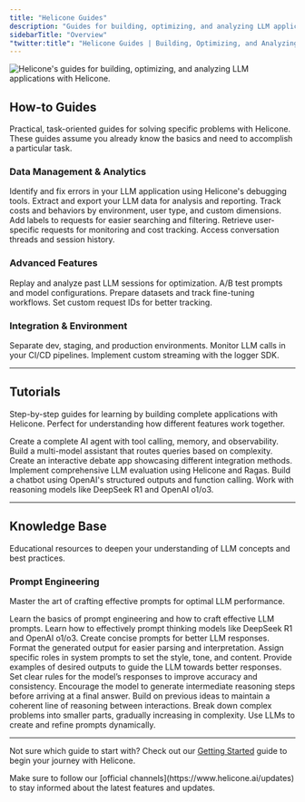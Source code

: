 ```yaml
---
title: "Helicone Guides"
description: "Guides for building, optimizing, and analyzing LLM applications with Helicone."
sidebarTitle: "Overview"
"twitter:title": "Helicone Guides | Building, Optimizing, and Analyzing LLM Applications"
---
```


<Frame>
  <img
    src="/images/guide/guides-cover.webp"
    alt="Helicone's guides for building, optimizing, and analyzing LLM applications with Helicone."
  />
</Frame>

## How-to Guides

Practical, task-oriented guides for solving specific problems with Helicone. These guides assume you already know the basics and need to accomplish a particular task.

### Data Management & Analytics

<CardGroup cols={2} gap="medium">
  <Card
    title="Debug your LLM app"
    icon="bug"
    href="/guides/cookbooks/debugging"
    vertical
    iconType="light"
  >
    Identify and fix errors in your LLM application using Helicone's debugging tools.
  </Card>
  <Card
    title="ETL / Data extraction"
    icon="database"
    href="/guides/cookbooks/etl"
    vertical
    iconType="light"
  >
    Extract and export your LLM data for analysis and reporting.
  </Card>
  <Card
    title="Segment data with Custom Properties"
    icon="chart-pie"
    href="/guides/cookbooks/segmentation"
    vertical
    iconType="light"
  >
    Track costs and behaviors by environment, user type, and custom dimensions.
  </Card>
  <Card
    title="Label request data"
    icon="tags"
    href="/guides/cookbooks/labeling-request-data"
    vertical
    iconType="light"
  >
    Add labels to requests for easier searching and filtering.
  </Card>
  <Card
    title="Get user requests"
    icon="user"
    href="/guides/cookbooks/getting-user-requests"
    vertical
    iconType="light"
  >
    Retrieve user-specific requests for monitoring and cost tracking.
  </Card>
  <Card
    title="Get session data"
    icon="comments"
    href="/guides/cookbooks/getting-sessions"
    vertical
    iconType="light"
  >
    Access conversation threads and session history.
  </Card>
</CardGroup>

### Advanced Features

<CardGroup cols={2} gap="medium">
  <Card
    title="Replay LLM sessions"
    icon="rotate-right"
    href="/guides/cookbooks/replay-session"
    iconType="light"
    vertical
  >
    Replay and analyze past LLM sessions for optimization.
  </Card>
  <Card
    title="Run experiments"
    icon="flask"
    href="/guides/cookbooks/experiments"
    vertical
    iconType="light"
  >
    A/B test prompts and model configurations.
  </Card>
  <Card
    title="Fine-tune models"
    icon="sliders"
    href="/guides/cookbooks/fine-tune"
    vertical
    iconType="light"
  >
    Prepare datasets and track fine-tuning workflows.
  </Card>
  <Card
    title="Predefine request IDs"
    icon="fingerprint"
    href="/guides/cookbooks/predefining-request-id"
    vertical
    iconType="light"
  >
    Set custom request IDs for better tracking.
  </Card>
</CardGroup>

### Integration & Environment

<CardGroup cols={2} gap="medium">
  <Card
    title="Track environments"
    icon="sitemap"
    iconType="light"
    href="/guides/cookbooks/environment-tracking"
    vertical
  >
    Separate dev, staging, and production environments.
  </Card>
  <Card
    title="GitHub Actions integration"
    icon="github"
    href="/guides/cookbooks/github-actions"
    vertical
    iconType="light"
  >
    Monitor LLM calls in your CI/CD pipelines.
  </Card>
  <Card
    title="Manual logger streaming"
    icon="waves"
    href="/guides/cookbooks/manual-logger-streaming"
    vertical
    iconType="light"
  >
    Implement custom streaming with the logger SDK.
  </Card>
</CardGroup>

---

## Tutorials

Step-by-step guides for learning by building complete applications with Helicone. Perfect for understanding how different features work together.

<CardGroup cols={2} gap="medium">
  <Card
    title="Build an AI Agent System"
    icon="robot"
    href="/guides/cookbooks/ai-agents"
    vertical
    iconType="light"
  >
    Create a complete AI agent with tool calling, memory, and observability.
  </Card>
  <Card
    title="Customer Support Assistant"
    icon="headset"
    href="/guides/cookbooks/vercel-ai-gateway"
    vertical
    iconType="light"
  >
    Build a multi-model assistant that routes queries based on complexity.
  </Card>
  <Card
    title="AI Debate Simulator"
    icon="message-circle"
    href="/guides/cookbooks/vercel-ai-gateway-demo"
    vertical
    iconType="light"
  >
    Create an interactive debate app showcasing different integration methods.
  </Card>
  <Card
    title="Evaluation System with Ragas"
    icon="chart-line"
    href="/guides/cookbooks/helicone-evals-with-ragas"
    vertical
    iconType="light"
  >
    Implement comprehensive LLM evaluation using Helicone and Ragas.
  </Card>
  <Card
    title="Chatbot with Structured Outputs"
    icon="message-bot"
    href="/guides/cookbooks/openai-structured-outputs"
    vertical
    iconType="light"
  >
    Build a chatbot using OpenAI's structured outputs and function calling.
  </Card>
  <Card
    title="Thinking Models Implementation"
    icon="brain"
    href="/guides/cookbooks/prompt-thinking-models"
    vertical
    iconType="light"
  >
    Work with reasoning models like DeepSeek R1 and OpenAI o1/o3.
  </Card>
</CardGroup>

---

## Knowledge Base

Educational resources to deepen your understanding of LLM concepts and best practices.

### Prompt Engineering

Master the art of crafting effective prompts for optimal LLM performance.

<CardGroup cols={1} gap="medium">
  <Card
    title="Overview"
    icon="house"
    href="/guides/prompt-engineering/overview"
    horizontal
    iconType="light"
  >
    Learn the basics of prompt engineering and how to craft effective LLM
    prompts.
  </Card>
</CardGroup>

<CardGroup cols={2} gap="medium">
  <Card
    title="Prompt thinking models"
    icon="brain"
    href="/guides/cookbooks/prompt-thinking-models"
    horizontal
    iconType="light"
  >
    Learn how to effectively prompt thinking models like DeepSeek R1 and OpenAI
    o1/o3.
  </Card>
  <Card
    title="Be specific and clear"
    icon="bullseye-arrow"
    href="/guides/prompt-engineering/be-specific-and-clear"
    horizontal
    iconType="light"
  >
    Create concise prompts for better LLM responses.
  </Card>
  <Card
    title="Use structured formats"
    icon="table-list"
    href="/guides/prompt-engineering/use-structured-formats"
    horizontal
    iconType="light"
  >
    Format the generated output for easier parsing and interpretation.
  </Card>
  <Card
    title="Role-playing"
    icon="user-gear"
    href="/guides/prompt-engineering/leverage-role-playing"
    horizontal
    iconType="light"
  >
    Assign specific roles in system prompts to set the style, tone, and content.
  </Card>
  <Card
    title="Few-shot learning"
    icon="graduation-cap"
    href="/guides/prompt-engineering/implement-few-shot-learning"
    horizontal
    iconType="light"
  >
    Provide examples of desired outputs to guide the LLM towards better
    responses.
  </Card>
  <Card
    title="Use constrained outputs"
    icon="ruler-combined"
    href="/guides/prompt-engineering/use-constrained-outputs"
    horizontal
    iconType="light"
  >
    Set clear rules for the model’s responses to improve accuracy and
    consistency.
  </Card>
  <Card
    title="Chain-of-thought prompting"
    icon="stairs"
    href="/guides/prompt-engineering/use-chain-of-thought-prompting"
    horizontal
    iconType="light"
  >
    Encourage the model to generate intermediate reasoning steps before arriving
    at a final answer.
  </Card>
  <Card
    title="Thread-of-thought prompting"
    icon="arrow-progress"
    href="/guides/prompt-engineering/use-thread-of-thought-prompting"
    horizontal
    iconType="light"
  >
    Build on previous ideas to maintain a coherent line of reasoning between
    interactions.
  </Card>
  <Card
    title="Least-to-most prompting"
    icon="grid-dividers"
    href="/guides/prompt-engineering/use-least-to-most-prompting"
    horizontal
    iconType="light"
  >
    Break down complex problems into smaller parts, gradually increasing in
    complexity.
  </Card>
  <Card
    title="Meta-Prompting"
    icon="wand-magic-sparkles"
    href="/guides/prompt-engineering/use-meta-prompting"
    horizontal
    iconType="light"
  >
    Use LLMs to create and refine prompts dynamically.
  </Card>
</CardGroup>

---

<Accordion title="Need help choosing a guide?" type="secondary">
  <p>
    Not sure which guide to start with? Check out our
    <a href="/guides/getting-started">Getting Started</a> guide to begin your journey
    with Helicone.
  </p>
</Accordion>

<Callout title="Stay Updated!" type="warning">
  Make sure to follow our [official channels](https://www.helicone.ai/updates)
  to stay informed about the latest features and updates.
</Callout>
